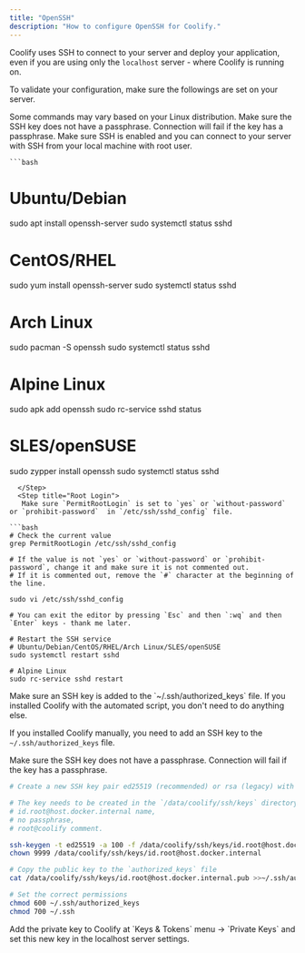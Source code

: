 ```yaml
---
title: "OpenSSH"
description: "How to configure OpenSSH for Coolify."
---
```


Coolify uses SSH to connect to your server and deploy your application, even if you are using only the `localhost` server - where Coolify is running on.

To validate your configuration, make sure the followings are set on your server.

<Warning>
Some commands may vary based on your Linux distribution.
</Warning>

<Warning>
Make sure the SSH key does not have a passphrase. Connection will fail if the key has a passphrase.
</Warning>

<Steps>
  <Step title="SSH Enabled">
    Make sure SSH is enabled and you can connect to your server with SSH from your local machine with root user.

    ```bash
# Ubuntu/Debian
sudo apt install openssh-server
sudo systemctl status sshd

# CentOS/RHEL
sudo yum install openssh-server
sudo systemctl status sshd

# Arch Linux
sudo pacman -S openssh
sudo systemctl status sshd

# Alpine Linux
sudo apk add openssh
sudo rc-service sshd status

# SLES/openSUSE
sudo zypper install openssh
sudo systemctl status sshd
```
  </Step>
  <Step title="Root Login">
   Make sure `PermitRootLogin` is set to `yes` or `without-password` or `prohibit-password`  in `/etc/ssh/sshd_config` file.

```bash
# Check the current value
grep PermitRootLogin /etc/ssh/sshd_config

# If the value is not `yes` or `without-password` or `prohibit-password`, change it and make sure it is not commented out.
# If it is commented out, remove the `#` character at the beginning of the line.

sudo vi /etc/ssh/sshd_config

# You can exit the editor by pressing `Esc` and then `:wq` and then `Enter` keys - thank me later.

# Restart the SSH service
# Ubuntu/Debian/CentOS/RHEL/Arch Linux/SLES/openSUSE
sudo systemctl restart sshd

# Alpine Linux
sudo rc-service sshd restart

```
  </Step>
    <Step title="SSH Key set on the Server">
   Make sure an SSH key is added to the `~/.ssh/authorized_keys` file.
If you installed Coolify with the automated script, you don't need to do anything else. 

If you installed Coolify manually, you need to add an SSH key to the `~/.ssh/authorized_keys` file.

<Warning>
Make sure the SSH key does not have a passphrase. Connection will fail if the key has a passphrase.
</Warning>

```bash
# Create a new SSH key pair ed25519 (recommended) or rsa (legacy) with the following command.

# The key needs to be created in the `/data/coolify/ssh/keys` directory with,
# id.root@host.docker.internal name,
# no passphrase,
# root@coolify comment.

ssh-keygen -t ed25519 -a 100 -f /data/coolify/ssh/keys/id.root@host.docker.internal -q -N "" -C root@coolify
chown 9999 /data/coolify/ssh/keys/id.root@host.docker.internal

# Copy the public key to the `authorized_keys` file
cat /data/coolify/ssh/keys/id.root@host.docker.internal.pub >>~/.ssh/authorized_keys

# Set the correct permissions
chmod 600 ~/.ssh/authorized_keys
chmod 700 ~/.ssh
```
  </Step>
      <Step title="SSH Key set in Coolify">
Add the private key to Coolify at `Keys & Tokens` menu -> `Private Keys` and set this new key in the localhost server settings.

  </Step>
  </Steps>

